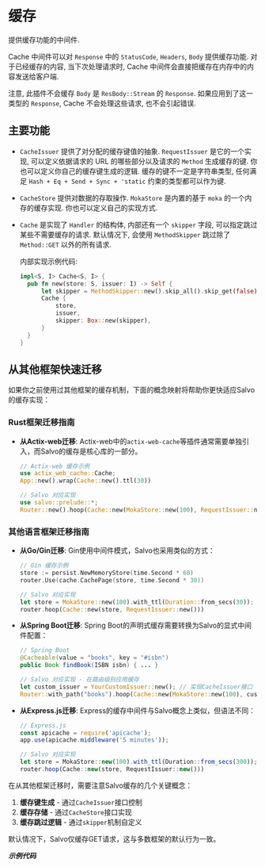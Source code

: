 # 缓存 

提供缓存功能的中间件.

Cache 中间件可以对 `Response` 中的 `StatusCode`, `Headers`, `Body` 提供缓存功能. 对于已经缓存的内容, 当下次处理请求时, Cache 中间件会直接把缓存在内存中的内容发送给客户端.

注意, 此插件不会缓存 `Body` 是 `ResBody::Stream` 的 `Response`. 如果应用到了这一类型的 `Response`, Cache 不会处理这些请求, 也不会引起错误.

## 主要功能

- `CacheIssuer` 提供了对分配的缓存键值的抽象. `RequestIssuer` 是它的一个实现, 可以定义依据请求的 URL 的哪些部分以及请求的 `Method` 生成缓存的键. 你也可以定义你自己的缓存键生成的逻辑. 缓存的键不一定是字符串类型, 任何满足 `Hash + Eq + Send + Sync + 'static` 约束的类型都可以作为键.

- `CacheStore` 提供对数据的存取操作. `MokaStore` 是内置的基于 `moka` 的一个内存的缓存实现. 你也可以定义自己的实现方式.

- `Cache` 是实现了 `Handler` 的结构体, 内部还有一个 `skipper` 字段, 可以指定跳过某些不需要缓存的请求. 默认情况下, 会使用 `MethodSkipper` 跳过除了 `Method::GET` 以外的所有请求.

  内部实现示例代码:

  ```rust
  impl<S, I> Cache<S, I> {
    pub fn new(store: S, issuer: I) -> Self {
        let skipper = MethodSkipper::new().skip_all().skip_get(false);
        Cache {
            store,
            issuer,
            skipper: Box::new(skipper),
        }
    }
  }
  ```

## 从其他框架快速迁移

如果你之前使用过其他框架的缓存机制，下面的概念映射将帮助你更快适应Salvo的缓存实现：

### Rust框架迁移指南

- **从Actix-web迁移**: Actix-web中的`actix-web-cache`等插件通常需要单独引入，而Salvo的缓存是核心库的一部分。

  ```rust
  // Actix-web 缓存示例
  use actix_web_cache::Cache;
  App::new().wrap(Cache::new().ttl(30))

  // Salvo 对应实现
  use salvo::prelude::*;
  Router::new().hoop(Cache::new(MokaStore::new(100), RequestIssuer::new()))
  ```

### 其他语言框架迁移指南

- **从Go/Gin迁移**: Gin使用中间件模式，Salvo也采用类似的方式：

  ```go
  // Gin 缓存示例
  store := persist.NewMemoryStore(time.Second * 60)
  router.Use(cache.CachePage(store, time.Second * 30))
  ```

  ```rust
  // Salvo 对应实现
  let store = MokaStore::new(100).with_ttl(Duration::from_secs(30));
  router.hoop(Cache::new(store, RequestIssuer::new()))
  ```

- **从Spring Boot迁移**: Spring Boot的声明式缓存需要转换为Salvo的显式中间件配置：

  ```java
  // Spring Boot
  @Cacheable(value = "books", key = "#isbn")
  public Book findBook(ISBN isbn) { ... }
  ```
  ```rust
  // Salvo 对应实现 - 在路由级别应用缓存
  let custom_issuer = YourCustomIssuer::new(); // 实现CacheIssuer接口
  Router::with_path("books").hoop(Cache::new(MokaStore::new(100), custom_issuer))
  ```

- **从Express.js迁移**: Express的缓存中间件与Salvo概念上类似，但语法不同：

  ```javascript
  // Express.js
  const apicache = require('apicache');
  app.use(apicache.middleware('5 minutes'));

  // Salvo 对应实现
  let store = MokaStore::new(100).with_ttl(Duration::from_secs(300));
  router.hoop(Cache::new(store, RequestIssuer::new()))
  ```

在从其他框架迁移时，需要注意Salvo缓存的几个关键概念：

1. **缓存键生成** - 通过`CacheIssuer`接口控制
2. **缓存存储** - 通过`CacheStore`接口实现
3. **缓存跳过逻辑** - 通过`skipper`机制自定义

默认情况下，Salvo仅缓存GET请求，这与多数框架的默认行为一致。

_**示例代码**_


<Tabs>
  <Tab label="main.rs">
    <CacheSimpleCode />
  </Tab>
  <Tab label="Cargo.toml">
    <CacheSimpleCargoCode />
  </Tab>
</Tabs>

